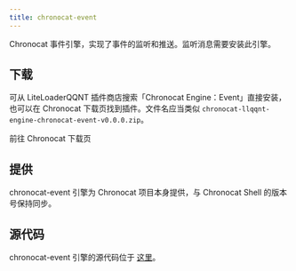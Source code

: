 ```yaml
---
title: chronocat-event
---
```



Chronocat 事件引擎，实现了事件的监听和推送。监听消息需要安装此引擎。

## 下载

可从 LiteLoaderQQNT 插件商店搜索「Chronocat Engine：Event」直接安装，也可以在 Chronocat
下载页找到插件。文件名应当类似 `chronocat-llqqnt-engine-chronocat-event-v0.0.0.zip`。

<Link
  className="button button--secondary button--lg"
  to="https://github.com/chrononeko/chronocat/releases"
>
  <span>前往 Chronocat 下载页</span>
</Link>

## 提供

chronocat-event 引擎为 Chronocat 项目本身提供，与 Chronocat Shell 的版本号保持同步。

## 源代码

chronocat-event 引擎的源代码位于
[这里](https://github.com/chrononeko/chronocat/tree/master/packages/engine-chronocat-event)。
